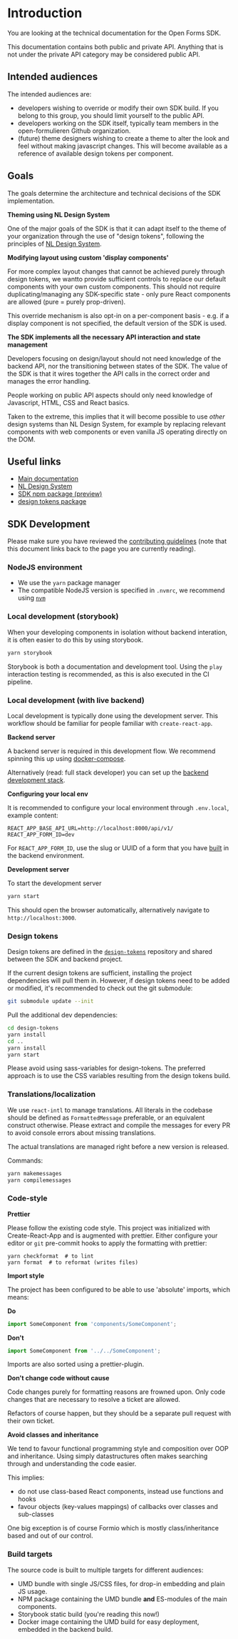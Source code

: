 
<Meta title="Introduction" />

# Introduction

You are looking at the technical documentation for the Open Forms SDK.

This documentation contains both public and private API. Anything that is not under the private API
category may be considered public API.

## Intended audiences

The intended audiences are:

- developers wishing to override or modify their own SDK build. If you belong to this group, you
  should limit yourself to the public API.
- developers working on the SDK itself, typically team members in the open-formulieren Github
  organization.
- (future) theme designers wishing to create a theme to alter the look and feel without making
  javascript changes. This will become available as a reference of available design tokens per
  component.

## Goals

The goals determine the architecture and technical decisions of the SDK implementation.

**Theming using NL Design System**

One of the major goals of the SDK is that it can adapt itself to the theme of your organization
through the use of "design tokens", following the principles of
[NL Design System](https://www.nldesignsystem.nl/).

**Modifying layout using custom 'display components'**

For more complex layout changes that cannot be achieved purely through design tokens, we wantto
provide sufficient controls to replace our default components with your own custom components. This
should not require duplicating/managing any SDK-specific state - only pure React components are
allowed (pure = purely prop-driven).

This override mechanism is also opt-in on a per-component basis - e.g. if a display component is not
specified, the default version of the SDK is used.

**The SDK implements all the necessary API interaction and state management**

Developers focusing on design/layout should not need knowledge of the backend API, nor the
transitioning between states of the SDK. The value of the SDK is that it wires together the API
calls in the correct order and manages the error handling.

People working on public API aspects should only need knowledge of Javascript, HTML, CSS and React
basics.

Taken to the extreme, this implies that it will become possible to use _other_ design systems than
NL Design System, for example by replacing relevant components with web components or even vanilla
JS operating directly on the DOM.

## Useful links

- [Main documentation](https://open-forms.readthedocs.io/)
- [NL Design System](https://www.nldesignsystem.nl/)
- [SDK npm package (preview)](https://www.npmjs.com/package/@open-formulieren/sdk)
- [design tokens package](https://www.npmjs.com/package/@open-formulieren/design-tokens)

## SDK Development

Please make sure you have reviewed the [contributing guidelines][contributing] (note that this
document links back to the page you are currently reading).

### NodeJS environment

- We use the `yarn` package manager
- The compatible NodeJS version is specified in `.nvmrc`, we recommend using
  [`nvm`](https://github.com/nvm-sh/nvm)

### Local development (storybook)

When your developing components in isolation without backend interation, it is often easier to do
this by using storybook.

```bash
yarn storybook
```

Storybook is both a documentation and development tool. Using the `play` interaction testing is
recommended, as this is also executed in the CI pipeline.

### Local development (with live backend)

Local development is typically done using the development server. This workflow should be familiar
for people familiar with `create-react-app`.

**Backend server**

A backend server is required in this development flow. We recommend spinning this up using
[docker-compose](https://open-forms.readthedocs.io/en/stable/installation/docker_compose.html#installation-docker-compose).

Alternatively (read: full stack developer) you can set up the
[backend development stack](https://github.com/open-formulieren/open-forms/blob/master/INSTALL.rst).

**Configuring your local env**

It is recommended to configure your local environment through `.env.local`, example content:

```
REACT_APP_BASE_API_URL=http://localhost:8000/api/v1/
REACT_APP_FORM_ID=dev
```

For `REACT_APP_FORM_ID`, use the slug or UUID of a form that you have
[built](https://open-forms.readthedocs.io/en/stable/manual/forms/basics.html#nieuw-formulier-aanmaken)
in the backend environment.

**Development server**

To start the development server

```bash
yarn start
```

This should open the browser automatically, alternatively navigate to `http://localhost:3000`.

### Design tokens

Design tokens are defined in the
[`design-tokens`](https://github.com/open-formulieren/design-tokens/) repository and shared between
the SDK and backend project.

If the current design tokens are sufficient, installing the project dependencies will pull them in.
However, if design tokens need to be added or modified, it's recommended to check out the git
submodule:

```bash
git submodule update --init
```

Pull the additional dev dependencies:

```bash
cd design-tokens
yarn install
cd ..
yarn install
yarn start
```

Please avoid using sass-variables for design-tokens. The preferred approach is to use the CSS
variables resulting from the design tokens build.

### Translations/localization

We use `react-intl` to manage translations. All literals in the codebase should be defined as
`FormattedMessage` preferable, or an equivalent construct otherwise. Please extract and compile the
messages for every PR to avoid console errors about missing translations.

The actual translations are managed right before a new version is released.

Commands:

```bash
yarn makemessages
yarn compilemessages
```

### Code-style

**Prettier**

Please follow the existing code style. This project was initialized with Create-React-App and is
augmented with prettier. Either configure your editor or `git` pre-commit hooks to apply the
formatting with prettier:

```
yarn checkformat  # to lint
yarn format  # to reformat (writes files)
```

**Import style**

The project has been configured to be able to use 'absolute' imports, which means:

**Do**

```jsx
import SomeComponent from 'components/SomeComponent';
```

**Don't**

```jsx
import SomeComponent from '../../SomeComponent';
```

Imports are also sorted using a prettier-plugin.

**Don't change code without cause**

Code changes purely for formatting reasons are frowned upon. Only code changes that are necessary to
resolve a ticket are allowed.

Refactors of course happen, but they should be a separate pull request with their own ticket.

**Avoid classes and inheritance**

We tend to favour functional programming style and composition over OOP and inheritance. Using
simply datastructures often makes searching through and understanding the code easier.

This implies:

- do not use class-based React components, instead use functions and hooks
- favour objects (key-values mappings) of callbacks over classes and sub-classes

One big exception is of course Formio which is mostly class/inheritance based and out of our
control.

### Build targets

The source code is built to multiple targets for different audiences:

- UMD bundle with single JS/CSS files, for drop-in embedding and plain JS usage.
- NPM package containing the UMD bundle **and** ES-modules of the main components.
- Storybook static build (you're reading this now!)
- Docker image containing the UMD build for easy deployment, embedded in the backend build.

[contributing]: https://github.com/open-formulieren/open-forms-sdk/blob/main/CONTRIBUTING.md
